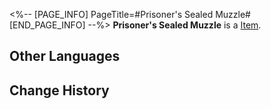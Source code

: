 <%-- [PAGE_INFO]
PageTitle=#Prisoner's Sealed Muzzle#
[END_PAGE_INFO] --%>
{{Item Infobox
|id          = 31161
|image       = Item Prisoner's Sealed Muzzle.png
|type        = 
|invCategory = Relics
|rarity      = 2
|effect      = 
|description = A muzzle designed to tightly encage the captive's beastly visage, guarding against the feral fangs that yearn to inflict harm.
|source1     = [[Cavern of Corrosion: Fyxestroll Garden]]
}}
'''Prisoner's Sealed Muzzle''' is a [[Item]].

==Other Languages==
{{Other Languages
|en   = Prisoner's Sealed Muzzle
|zhs  = 系囚的合啮拘笼
|zht  = 繫囚的合齧拘籠
|ja   = 囚人の獣面口輪
|ko   = 죄수의 입마개
|es   = Bozal cerrado del prisionero
|fr   = Muselière de prisonnier
|ru   = Железный намордник пленника
|th   = Prisoner's Sealed Muzzle
|vi   = Lồng Chụp Miệng Tù Nhân
|de   = Maulkorb der Gefangenen
|id   = Prisoner's Sealed Muzzle
|pt   = Focinheira Selada do Prisioneiro
}}

==Change History==
{{Change History|2.0}}